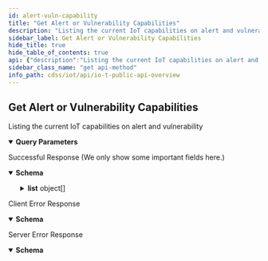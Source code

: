 ```yaml
---
id: alert-vuln-capability
title: "Get Alert or Vulnerability Capabilities"
description: "Listing the current IoT capabilities on alert and vulnerability"
sidebar_label: Get Alert or Vulnerability Capabilities
hide_title: true
hide_table_of_contents: true
api: {"description":"Listing the current IoT capabilities on alert and vulnerability","operationId":"alertVuln-capability","security":[{"X-Key-Id":[],"X-Access-Key":[]}],"tags":["IoT Public API"],"parameters":[{"description":"The customer ID to which the API call is directed","in":"query","name":"customerid","required":true,"schema":{"type":"string"}},{"description":"The type of IoT supported capabilities","in":"query","name":"type","required":true,"schema":{"type":"string","enum":["alert","vulnerability","all"]}}],"responses":{"200":{"description":"Successful Response (We only show some important fields here.)","content":{"application/json":{"schema":{"type":"object","required":["ver","api","list","total"],"properties":{"ver":{"type":"string","description":"The API version"},"api":{"type":"string","description":"The API path"},"total":{"type":"integer","description":"The total number of capabilities"},"list":{"type":"array","description":"An array of alert capabilities","items":{"type":"object","properties":{"name":{"type":"string","description":"The name of the alert/vulnerability"},"description":{"type":"string","description":"The descriptoin of this alert/vulnerability"},"source":{"type":"string","description":"The source of this alert/vulnerability"},"severity":{"type":"string","description":"The severity of this alert/vulnerability"},"type":{"type":"string","description":"The type of the alert/vulnerability"}}}}}},"examples":{"securityAlertsResponseExample":{"value":{"api":"alertVulnCapability/getList","ver":"v4.0","list":[{"name":"Suspicious port scanning activity","description":"Detected suspicious outbound port scanning activities. A port scan can be used to discover available application or networking services. A wide range port scan is not normal. It is often used by an attacker or a malware to discover target services with vulnerabilities.","type":"scanner","severity":"medium","source":"iot security"},{"name":"Potential port scanning activity","description":"Detected suspicious outbound port scanning activities. A port scan can be used to discover available application or networking services. A software initiated wide range port scan is not normal. It is often used by an attacker or a malware to discover target services with vulnerabilities.","type":"scanner","severity":"medium","source":"iot security"}],"total":2}},"vulnerabilityResponseExample":{"value":{"api":"alertVulnCapability/getList","ver":"v4.0","list":[{"name":"Windows SMB v1 Usage","description":"SMB (Server Message Block) is a protocol for sharing files. It allows a device to locate files on other devices running SMB and open, read, write to, and delete those files. There are various implementations of SMB such as Microsoft SMB and Samba. Samba provides file and print services and can integrate with a Microsoft Windows Server domain. Unfortunately, some versions of Microsoft Windows and Samba Servers running SMB v1 are vulnerable to attack because they can allow attackers to obtain sensitive information from them and launch various exploits. As a result, the use of SMB v1 on devices running Microsoft Windows or Linux is considered a security risk.","impact":"By exploiting SMB v1 vulnerabilities, an attacker can access information, run arbitrary code, launch attacks such as man-in-the-middle and denial-of-service, and install malware such as EternalBlue, WannaCry, and Conficker on the compromised system. From there, the malware can spread to other computers with which the victim interacts online. Palo Alto Networks IoT Security Team recommends that you evaluate the impact of these vulnerabilities based on their operational environment and specific clinical usage.","source":"IoT Security","severity":"High"},{"name":"CVE-2013-7404","impact":"Successful exploitation of this vulnerability may allow a remote attacker to bypass authentication and gain access to the affected devices.\n\nImpact to individual organizations depends on many factors that are unique to each organization. NCCIC recommends that organizations evaluate the impact of this vulnerability based on their operational environment and specific clinical usage.","source":"IoT Security","description":"GE Healthcare Discovery NM 750b has a password of 2getin for the insite account for (1) Telnet and (2) FTP, which has unspecified impact and attack vectors.  NOTE: it is not clear whether this password is default, hardcoded, or dependent on another system or product that requires a fixed value.","severity":"High"}],"total":2}}}}}},"4XX":{"description":"Client Error Response","content":{"application/json":{"schema":{"type":"object","properties":{"code":{"type":"string","description":"STATUS_CODE"},"msg":{"type":"string","description":"GENERAL_MESSAGE"}}},"examples":{"Bad Request":{"value":{"code":400,"msg":"Bad Request. This occurs when an HTTP request contains an invalid query string."}},"Forbidden access":{"value":{"code":403,"msg":"Forbidden access. Either the provided API key is invalid or it does not have the required RBAC permissions to run this API."}},"Too many requests":{"value":{"code":429,"msg":"Too many requests. The number of requests for device details for a single device exceeded the rate limit of 180 queries per minute per tenant."}}}}}},"5XX":{"description":"Server Error Response","content":{"application/json":{"schema":{"type":"object","properties":{"code":{"type":"string","description":"STATUS_CODE"},"msg":{"type":"string","description":"GENERAL_MESSAGE"}}},"examples":{"securityAlertsResponseExample":{"value":{"code":500,"msg":"Internal server error. A unified status for API communication type errors."}}}}}}},"method":"get","path":"/pub/v4.0/alertVuln/capability","servers":[{"url":"https://{customer-name}.iot.paloaltonetworks.com"}],"securitySchemes":{"X-Key-Id":{"description":"Your API header requires X-Key-Id for authentication.","type":"apiKey","in":"header","name":"X-Key-Id"},"X-Access-Key":{"description":"Your API header requires X-Key-Key for authentication.","type":"apiKey","in":"header","name":"X-Access-Key"}},"info":{"description":"Please refer [IoT Public API Authentication](iot-public-api-headers) to know how to get API Key<br/>\n","title":"IoT Public API Overview","version":"v4.0","contact":{}},"postman":{"name":"Get Alert or Vulnerability Capabilities","description":{"content":"Listing the current IoT capabilities on alert and vulnerability","type":"text/plain"},"url":{"path":["pub","v4.0","alertVuln","capability"],"host":["{{baseUrl}}"],"query":[{"disabled":false,"description":{"content":"(Required) The customer ID to which the API call is directed","type":"text/plain"},"key":"customerid","value":""},{"disabled":false,"description":{"content":"(Required) The type of IoT supported capabilities","type":"text/plain"},"key":"type","value":""}],"variable":[]},"header":[{"key":"Accept","value":"application/json"}],"method":"GET","auth":{"type":"apikey","apikey":[{"type":"any","value":"X-Key-Id","key":"key"},{"type":"any","value":"<API Key>","key":"value"},{"type":"any","value":"header","key":"in"}]}}}
sidebar_class_name: "get api-method"
info_path: cdss/iot/api/io-t-public-api-overview
---
```



## Get Alert or Vulnerability Capabilities



Listing the current IoT capabilities on alert and vulnerability

<details style={{"marginBottom":"1rem"}} data-collapsed={false} open={true}><summary style={{}}><strong>Query Parameters</strong></summary><div><ul><ParamsItem className={"paramsItem"} param={{"description":"The customer ID to which the API call is directed","in":"query","name":"customerid","required":true,"schema":{"type":"string"}}}></ParamsItem><ParamsItem className={"paramsItem"} param={{"description":"The type of IoT supported capabilities","in":"query","name":"type","required":true,"schema":{"type":"string","enum":["alert","vulnerability","all"]}}}></ParamsItem></ul></div></details><div><ApiTabs><TabItem label={"200"} value={"200"}><div>

Successful Response (We only show some important fields here.)

</div><div><MimeTabs groupId={"mime-type"}><TabItem label={"application/json"} value={"application/json"}><SchemaTabs groupId={"schema-tabs"}><TabItem label={"Schema"} value={"Schema"}><details style={{}} data-collapsed={false} open={true}><summary style={{"textAlign":"left"}}><strong>Schema</strong></summary><div style={{"textAlign":"left","marginLeft":"1rem"}}></div><ul style={{"marginLeft":"1rem"}}><SchemaItem collapsible={false} name={"ver"} required={false} schemaDescription={"The API version"} schemaName={"string"} qualifierMessage={undefined} defaultValue={undefined}></SchemaItem><SchemaItem collapsible={false} name={"api"} required={false} schemaDescription={"The API path"} schemaName={"string"} qualifierMessage={undefined} defaultValue={undefined}></SchemaItem><SchemaItem collapsible={false} name={"total"} required={false} schemaDescription={"The total number of capabilities"} schemaName={"integer"} qualifierMessage={undefined} defaultValue={undefined}></SchemaItem><SchemaItem collapsible={true} className={"schemaItem"}><details style={{}}><summary style={{}}><strong>list</strong><span style={{"opacity":"0.6"}}> object[]</span></summary><div style={{"marginLeft":"1rem"}}><div style={{"marginTop":".5rem","marginBottom":".5rem"}}>

An array of alert capabilities

</div><SchemaItem collapsible={false} name={"name"} required={false} schemaDescription={"The name of the alert/vulnerability"} schemaName={"string"} qualifierMessage={undefined} defaultValue={undefined}></SchemaItem><SchemaItem collapsible={false} name={"description"} required={false} schemaDescription={"The descriptoin of this alert/vulnerability"} schemaName={"string"} qualifierMessage={undefined} defaultValue={undefined}></SchemaItem><SchemaItem collapsible={false} name={"source"} required={false} schemaDescription={"The source of this alert/vulnerability"} schemaName={"string"} qualifierMessage={undefined} defaultValue={undefined}></SchemaItem><SchemaItem collapsible={false} name={"severity"} required={false} schemaDescription={"The severity of this alert/vulnerability"} schemaName={"string"} qualifierMessage={undefined} defaultValue={undefined}></SchemaItem><SchemaItem collapsible={false} name={"type"} required={false} schemaDescription={"The type of the alert/vulnerability"} schemaName={"string"} qualifierMessage={undefined} defaultValue={undefined}></SchemaItem></div></details></SchemaItem></ul></details></TabItem><TabItem label={"Example (from schema)"} value={"Example (from schema)"}><ResponseSamples responseExample={"{\n  \"ver\": \"string\",\n  \"api\": \"string\",\n  \"total\": 0,\n  \"list\": [\n    {\n      \"name\": \"string\",\n      \"description\": \"string\",\n      \"source\": \"string\",\n      \"severity\": \"string\",\n      \"type\": \"string\"\n    }\n  ]\n}"} language={"json"}></ResponseSamples></TabItem><TabItem label={"Security Alerts Response Example"} value={"Security Alerts Response Example"}><ResponseSamples responseExample={"{\n  \"api\": \"alertVulnCapability/getList\",\n  \"ver\": \"v4.0\",\n  \"list\": [\n    {\n      \"name\": \"Suspicious port scanning activity\",\n      \"description\": \"Detected suspicious outbound port scanning activities. A port scan can be used to discover available application or networking services. A wide range port scan is not normal. It is often used by an attacker or a malware to discover target services with vulnerabilities.\",\n      \"type\": \"scanner\",\n      \"severity\": \"medium\",\n      \"source\": \"iot security\"\n    },\n    {\n      \"name\": \"Potential port scanning activity\",\n      \"description\": \"Detected suspicious outbound port scanning activities. A port scan can be used to discover available application or networking services. A software initiated wide range port scan is not normal. It is often used by an attacker or a malware to discover target services with vulnerabilities.\",\n      \"type\": \"scanner\",\n      \"severity\": \"medium\",\n      \"source\": \"iot security\"\n    }\n  ],\n  \"total\": 2\n}"} language={"json"}></ResponseSamples></TabItem><TabItem label={"Vulnerability Response Example"} value={"Vulnerability Response Example"}><ResponseSamples responseExample={"{\n  \"api\": \"alertVulnCapability/getList\",\n  \"ver\": \"v4.0\",\n  \"list\": [\n    {\n      \"name\": \"Windows SMB v1 Usage\",\n      \"description\": \"SMB (Server Message Block) is a protocol for sharing files. It allows a device to locate files on other devices running SMB and open, read, write to, and delete those files. There are various implementations of SMB such as Microsoft SMB and Samba. Samba provides file and print services and can integrate with a Microsoft Windows Server domain. Unfortunately, some versions of Microsoft Windows and Samba Servers running SMB v1 are vulnerable to attack because they can allow attackers to obtain sensitive information from them and launch various exploits. As a result, the use of SMB v1 on devices running Microsoft Windows or Linux is considered a security risk.\",\n      \"impact\": \"By exploiting SMB v1 vulnerabilities, an attacker can access information, run arbitrary code, launch attacks such as man-in-the-middle and denial-of-service, and install malware such as EternalBlue, WannaCry, and Conficker on the compromised system. From there, the malware can spread to other computers with which the victim interacts online. Palo Alto Networks IoT Security Team recommends that you evaluate the impact of these vulnerabilities based on their operational environment and specific clinical usage.\",\n      \"source\": \"IoT Security\",\n      \"severity\": \"High\"\n    },\n    {\n      \"name\": \"CVE-2013-7404\",\n      \"impact\": \"Successful exploitation of this vulnerability may allow a remote attacker to bypass authentication and gain access to the affected devices.\\n\\nImpact to individual organizations depends on many factors that are unique to each organization. NCCIC recommends that organizations evaluate the impact of this vulnerability based on their operational environment and specific clinical usage.\",\n      \"source\": \"IoT Security\",\n      \"description\": \"GE Healthcare Discovery NM 750b has a password of 2getin for the insite account for (1) Telnet and (2) FTP, which has unspecified impact and attack vectors.  NOTE: it is not clear whether this password is default, hardcoded, or dependent on another system or product that requires a fixed value.\",\n      \"severity\": \"High\"\n    }\n  ],\n  \"total\": 2\n}"} language={"json"}></ResponseSamples></TabItem></SchemaTabs></TabItem></MimeTabs></div></TabItem><TabItem label={"4XX"} value={"4XX"}><div>

Client Error Response

</div><div><MimeTabs groupId={"mime-type"}><TabItem label={"application/json"} value={"application/json"}><SchemaTabs groupId={"schema-tabs"}><TabItem label={"Schema"} value={"Schema"}><details style={{}} data-collapsed={false} open={true}><summary style={{"textAlign":"left"}}><strong>Schema</strong></summary><div style={{"textAlign":"left","marginLeft":"1rem"}}></div><ul style={{"marginLeft":"1rem"}}><SchemaItem collapsible={false} name={"code"} required={false} schemaDescription={"STATUS_CODE"} schemaName={"string"} qualifierMessage={undefined} defaultValue={undefined}></SchemaItem><SchemaItem collapsible={false} name={"msg"} required={false} schemaDescription={"GENERAL_MESSAGE"} schemaName={"string"} qualifierMessage={undefined} defaultValue={undefined}></SchemaItem></ul></details></TabItem><TabItem label={"Example (from schema)"} value={"Example (from schema)"}><ResponseSamples responseExample={"{\n  \"code\": \"string\",\n  \"msg\": \"string\"\n}"} language={"json"}></ResponseSamples></TabItem><TabItem label={" Bad  Request"} value={" Bad  Request"}><ResponseSamples responseExample={"{\n  \"code\": 400,\n  \"msg\": \"Bad Request. This occurs when an HTTP request contains an invalid query string.\"\n}"} language={"json"}></ResponseSamples></TabItem><TabItem label={" Forbidden access"} value={" Forbidden access"}><ResponseSamples responseExample={"{\n  \"code\": 403,\n  \"msg\": \"Forbidden access. Either the provided API key is invalid or it does not have the required RBAC permissions to run this API.\"\n}"} language={"json"}></ResponseSamples></TabItem><TabItem label={" Too many requests"} value={" Too many requests"}><ResponseSamples responseExample={"{\n  \"code\": 429,\n  \"msg\": \"Too many requests. The number of requests for device details for a single device exceeded the rate limit of 180 queries per minute per tenant.\"\n}"} language={"json"}></ResponseSamples></TabItem></SchemaTabs></TabItem></MimeTabs></div></TabItem><TabItem label={"5XX"} value={"5XX"}><div>

Server Error Response

</div><div><MimeTabs groupId={"mime-type"}><TabItem label={"application/json"} value={"application/json"}><SchemaTabs groupId={"schema-tabs"}><TabItem label={"Schema"} value={"Schema"}><details style={{}} data-collapsed={false} open={true}><summary style={{"textAlign":"left"}}><strong>Schema</strong></summary><div style={{"textAlign":"left","marginLeft":"1rem"}}></div><ul style={{"marginLeft":"1rem"}}><SchemaItem collapsible={false} name={"code"} required={false} schemaDescription={"STATUS_CODE"} schemaName={"string"} qualifierMessage={undefined} defaultValue={undefined}></SchemaItem><SchemaItem collapsible={false} name={"msg"} required={false} schemaDescription={"GENERAL_MESSAGE"} schemaName={"string"} qualifierMessage={undefined} defaultValue={undefined}></SchemaItem></ul></details></TabItem><TabItem label={"Example (from schema)"} value={"Example (from schema)"}><ResponseSamples responseExample={"{\n  \"code\": \"string\",\n  \"msg\": \"string\"\n}"} language={"json"}></ResponseSamples></TabItem><TabItem label={"Security Alerts Response Example"} value={"Security Alerts Response Example"}><ResponseSamples responseExample={"{\n  \"code\": 500,\n  \"msg\": \"Internal server error. A unified status for API communication type errors.\"\n}"} language={"json"}></ResponseSamples></TabItem></SchemaTabs></TabItem></MimeTabs></div></TabItem></ApiTabs></div>
      